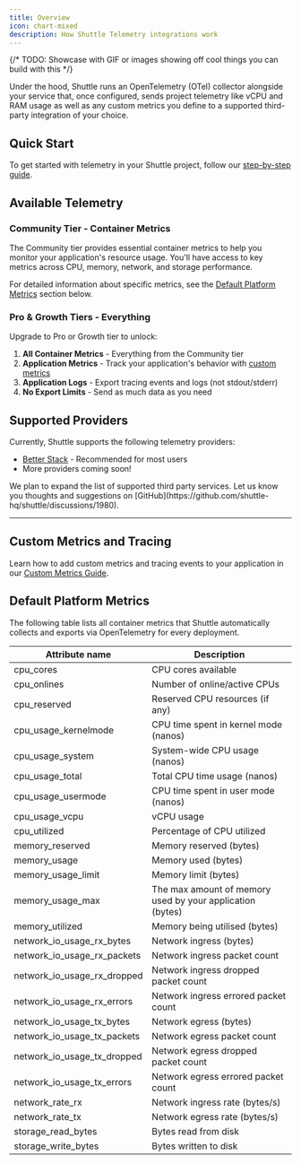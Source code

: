 ```yaml
---
title: Overview
icon: chart-mixed
description: How Shuttle Telemetry integrations work
---
```


{/* TODO: Showcase with GIF or images showing off cool things you can build with this */}

Under the hood, Shuttle runs an OpenTelemetry (OTel) collector alongside your service that, once configured, sends project telemetry like vCPU and RAM usage as well as any custom metrics you define to a supported third-party integration of your choice.

## Quick Start

To get started with telemetry in your Shuttle project, follow our [step-by-step guide](./getting-started).

## Available Telemetry

### Community Tier - Container Metrics

The Community tier provides essential container metrics to help you monitor your application's resource usage. You'll have access to key metrics across CPU, memory, network, and storage performance.

For detailed information about specific metrics, see the [Default Platform Metrics](#default-platform-metrics) section below.

### Pro & Growth Tiers - Everything

Upgrade to Pro or Growth tier to unlock:

1. **All Container Metrics** - Everything from the Community tier
2. **Application Metrics** - Track your application's behavior with [custom metrics](./custom-metrics)
3. **Application Logs** - Export tracing events and logs (not stdout/stderr)
4. **No Export Limits** - Send as much data as you need

## Supported Providers

Currently, Shuttle supports the following telemetry providers:

- [Better Stack](./betterstack) - Recommended for most users
- More providers coming soon!

<Note>
    We plan to expand the list of supported third party services.
    Let us know you thoughts and suggestions on [GitHub](https://github.com/shuttle-hq/shuttle/discussions/1980).
</Note>

---

## Custom Metrics and Tracing

Learn how to add custom metrics and tracing events to your application in our [Custom Metrics Guide](./custom-metrics).

## Default Platform Metrics

The following table lists all container metrics that Shuttle automatically collects and exports via OpenTelemetry for every deployment.

| Attribute name | Description |
| --- | --- |
| cpu_cores | CPU cores available |
| cpu_onlines | Number of online/active CPUs |
| cpu_reserved | Reserved CPU resources (if any) |
| cpu_usage_kernelmode | CPU time spent in kernel mode (nanos) |
| cpu_usage_system | System-wide CPU usage (nanos) |
| cpu_usage_total | Total CPU time usage (nanos) |
| cpu_usage_usermode | CPU time spent in user mode (nanos) |
| cpu_usage_vcpu | vCPU usage |
| cpu_utilized | Percentage of CPU utilized |
| memory_reserved | Memory reserved (bytes) |
| memory_usage | Memory used (bytes) |
| memory_usage_limit | Memory limit (bytes) |
| memory_usage_max | The max amount of memory used by your application (bytes) |
| memory_utilized | Memory being utilised (bytes) |
| network_io_usage_rx_bytes | Network ingress (bytes) |
| network_io_usage_rx_packets | Network ingress packet count |
| network_io_usage_rx_dropped | Network ingress dropped packet count |
| network_io_usage_rx_errors | Network ingress errored packet count |
| network_io_usage_tx_bytes | Network egress (bytes) |
| network_io_usage_tx_packets | Network egress packet count |
| network_io_usage_tx_dropped | Network egress dropped packet count |
| network_io_usage_tx_errors | Network egress errored packet count |
| network_rate_rx | Network ingress rate (bytes/s) |
| network_rate_tx | Network egress rate (bytes/s) |
| storage_read_bytes | Bytes read from disk |
| storage_write_bytes | Bytes written to disk |